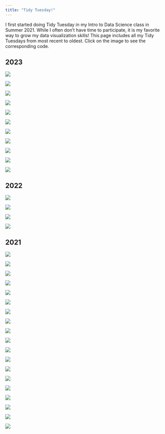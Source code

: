 ```yaml
---
title: "Tidy Tuesday!"
---
```


I first started doing Tidy Tuesday in my Intro to Data Science class in Summer 2021. While I often don't have time to participate, it is my favorite way to grow my data visualization skills! This page includes all my Tidy Tuesdays from most recent to oldest. Click on the image to see the corresponding code.

## 2023

::: {layout-ncol=3}

[![](images/tidytuesdays/tt29.jpeg)](https://github.com/efranke22/tidytuesday/blob/main/2023/tidyHolidayMovies.Rmd)

[![](images/tidytuesdays/tt28.jpeg)](https://github.com/efranke22/tidytuesday/blob/main/2023/week30/tidyScurvy.Rmd)

[![](images/tidytuesdays/tt27.jpeg)](https://github.com/efranke22/tidytuesday/blob/main/2023/tidyTemps.Rmd)

[![](images/tidytuesdays/tt26.jpeg)](https://github.com/efranke22/tidytuesday/blob/main/2023/tidyMarkers.Rmd)

[![](images/tidytuesdays/tt25.jpeg)](https://github.com/efranke22/tidytuesday/blob/main/2023/tidyUfo.Rmd)

[![](images/tidytuesdays/tt24.jpeg)](https://github.com/efranke22/tidytuesday/blob/main/2023/tidySafi.Rmd)

[![](images/tidytuesdays/tt23.jpeg)](https://github.com/efranke22/tidytuesday/blob/main/2023/tidyEnergy.Rmd)

[![](images/tidytuesdays/tt22.jpeg)](https://github.com/efranke22/tidytuesday/blob/main/2023/tidyOldPeople.Rmd)

[![](images/tidytuesdays/tt21.jpeg)](https://github.com/efranke22/tidytuesday/blob/main/2023/tidySquirrels.Rmd)

[![](images/tidytuesdays/tt20.jpeg)](https://github.com/efranke22/tidytuesday/blob/main/2023/tidyTornados.Rmd)

[![](images/tidytuesdays/tt19.jpeg)](https://github.com/efranke22/tidytuesday/blob/main/2023/artists_week3.Rmd)

:::

## 2022

::: {layout-ncol=3}

[![](images/tidytuesdays/tt18.jpeg)](https://github.com/efranke22/tidytuesday/blob/main/2022/eurovision_week20.Rmd)

[![](images/tidytuesdays/tt17.jpeg)](https://github.com/efranke22/tidytuesday/blob/main/2022/wordle.Rmd)

[![](images/tidytuesdays/tt16.jpeg)](https://github.com/efranke22/tidytuesday/blob/main/2022/chocolate_week3.Rmd)

[![](images/tidytuesdays/tt15.jpeg)](https://github.com/efranke22/tidytuesday/blob/main/2022/bees_week2.Rmd)

:::

## 2021

::: {layout-ncol=3}

[![](images/tidytuesdays/nyeRun.gif)](https://github.com/efranke22/tidytuesday/blob/main/2021/december2021/nyeRun.gif)

[![](images/tidytuesdays/tt14.jpeg)](https://github.com/efranke22/tidytuesday/blob/main/2021/december2021/tidytuesday_starbucks.Rmd)

[![](images/tidytuesdays/yearPropCrimes.gif)](https://github.com/efranke22/tidytuesday/blob/main/2021/november2021/tidytuesday45_crimes.Rmd)

[![](images/tidytuesdays/tt13.jpeg)](https://github.com/efranke22/tidytuesday/blob/main/2021/october2021/tidytuesday_44running.Rmd)

[![](images/tidytuesdays/tt12.jpeg)](https://github.com/efranke22/tidytuesday/blob/main/2021/october2021/tidytuesday43_pumpkins.Rmd)

[![](images/tidytuesdays/tt11.jpeg)](https://github.com/efranke22/tidytuesday/blob/main/2021/august2021/tidytuesday36_birdbaths.Rmd)

[![](images/tidytuesdays/lemur_age2.gif)](https://github.com/efranke22/tidytuesday/blob/main/2021/august2021/tidytuesday35_lemurs.Rmd)

[![](images/tidytuesdays/tt10.jpeg)](https://github.com/efranke22/tidytuesday/blob/main/2021/august2021/tidytuesday_week33.Rmd)

[![](images/tidytuesdays/tt9.jpeg)](https://github.com/efranke22/tidytuesday/blob/main/2021/august2021/tidytuesday_week32.Rmd)

[![](images/tidytuesdays/drought_sev_map.gif)](https://github.com/efranke22/tidytuesday/blob/main/2021/july2021/tidytuesday_week30.Rmd)

[![](images/tidytuesdays/tt8.jpeg)](https://github.com/efranke22/tidytuesday/blob/main/2021/july2021/tidytuesday_week29.Rmd)

[![](images/tidytuesdays/tt7.jpeg)](https://github.com/efranke22/tidytuesday/blob/main/2021/july2021/tidy_tuesday_week28.Rmd)

[![](images/tidytuesdays/tt6.jpeg)](https://github.com/efranke22/tidytuesday/blob/main/2021/june2021/tidy_tuesday_week27.Rmd)

[![](images/tidytuesdays/tt5.jpeg)](https://github.com/efranke22/tidytuesday/blob/main/2021/june2021/tidy_tuesday_week_26.Rmd)

[![](images/tidytuesdays/city_walking.gif)](https://github.com/efranke22/tidytuesday/blob/main/2021/june2021/tidy_tuesday_week_26.Rmd)

[![](images/tidytuesdays/tt4.jpeg)](https://github.com/efranke22/tidytuesday/blob/main/2021/june2021/TidyTuesdayWeek25.Rmd)

[![](images/tidytuesdays/tt3.jpeg)](https://github.com/efranke22/tidytuesday/blob/main/2021/june2021/Tidy%20Tuesday%20Week%2024.Rmd)

[![](images/tidytuesdays/tt2.jpeg)](https://github.com/efranke22/tidytuesday/blob/main/2021/june2021/Tidy%20Tuesday%20week%2023.Rmd) 

[![](images/tidytuesdays/tt1.jpeg)](https://github.com/efranke22/tidytuesday/blob/main/2021/june2021/Tidy%20Tuesday%20%231.Rmd)

:::
